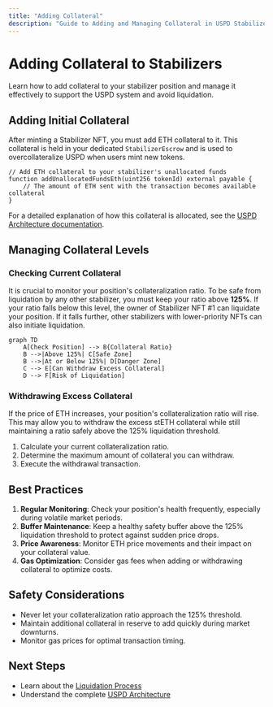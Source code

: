 ```yaml
---
title: "Adding Collateral"
description: "Guide to Adding and Managing Collateral in USPD Stabilizers"
---
```


# Adding Collateral to Stabilizers

Learn how to add collateral to your stabilizer position and manage it effectively to support the USPD system and avoid liquidation.

## Adding Initial Collateral

After minting a Stabilizer NFT, you must add ETH collateral to it. This collateral is held in your dedicated `StabilizerEscrow` and is used to overcollateralize USPD when users mint new tokens.

```solidity
// Add ETH collateral to your stabilizer's unallocated funds
function addUnallocatedFundsEth(uint256 tokenId) external payable {
    // The amount of ETH sent with the transaction becomes available collateral
}
```
For a detailed explanation of how this collateral is allocated, see the [USPD Architecture documentation](/docs/architecture).

## Managing Collateral Levels

### Checking Current Collateral

It is crucial to monitor your position's collateralization ratio. To be safe from liquidation by any other stabilizer, you must keep your ratio above **125%**. If your ratio falls below this level, the owner of Stabilizer NFT #1 can liquidate your position. If it falls further, other stabilizers with lower-priority NFTs can also initiate liquidation.

```mermaid
graph TD
    A[Check Position] --> B{Collateral Ratio}
    B -->|Above 125%| C[Safe Zone]
    B -->|At or Below 125%| D[Danger Zone]
    C --> E[Can Withdraw Excess Collateral]
    D --> F[Risk of Liquidation]
```

### Withdrawing Excess Collateral

If the price of ETH increases, your position's collateralization ratio will rise. This may allow you to withdraw the excess stETH collateral while still maintaining a ratio safely above the 125% liquidation threshold.

1.  Calculate your current collateralization ratio.
2.  Determine the maximum amount of collateral you can withdraw.
3.  Execute the withdrawal transaction.

## Best Practices

1.  **Regular Monitoring**: Check your position's health frequently, especially during volatile market periods.
2.  **Buffer Maintenance**: Keep a healthy safety buffer above the 125% liquidation threshold to protect against sudden price drops.
3.  **Price Awareness**: Monitor ETH price movements and their impact on your collateral value.
4.  **Gas Optimization**: Consider gas fees when adding or withdrawing collateral to optimize costs.

## Safety Considerations

-   Never let your collateralization ratio approach the 125% threshold.
-   Maintain additional collateral in reserve to add quickly during market downturns.
-   Monitor gas prices for optimal transaction timing.

## Next Steps

-   Learn about the [Liquidation Process](/docs/stabilizers/liquidation)
-   Understand the complete [USPD Architecture](/docs/architecture)